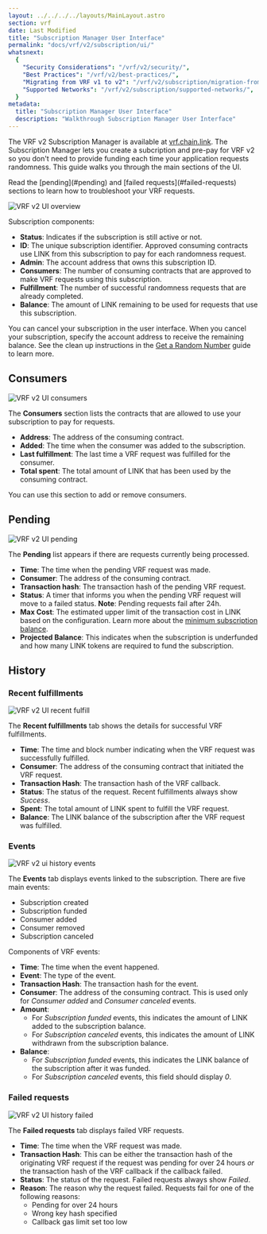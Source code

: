 ```yaml
---
layout: ../../../../layouts/MainLayout.astro
section: vrf
date: Last Modified
title: "Subscription Manager User Interface"
permalink: "docs/vrf/v2/subscription/ui/"
whatsnext:
  {
    "Security Considerations": "/vrf/v2/security/",
    "Best Practices": "/vrf/v2/best-practices/",
    "Migrating from VRF v1 to v2": "/vrf/v2/subscription/migration-from-v1/",
    "Supported Networks": "/vrf/v2/subscription/supported-networks/",
  }
metadata:
  title: "Subscription Manager User Interface"
  description: "Walkthrough Subscription Manager User Interface"
---
```



<VrfCommon callout="subscription" />

The VRF v2 Subscription Manager is available at [vrf.chain.link](https://vrf.chain.link/). The Subscription Manager lets you create a subcription and pre-pay for VRF v2 so you don't need to provide funding each time your application requests randomness. This guide walks you through the main sections of the UI.

<Aside type="tip" title="Troubleshooting">
  Read the [pending](#pending) and [failed requests](#failed-requests) sections to learn how to troubleshoot your VRF
  requests.
</Aside>

![VRF v2 UI overview](/images/vrf/v2-ui-overview.png)

Subscription components:

- **Status**: Indicates if the subscription is still active or not.
- **ID**: The unique subscription identifier. Approved consuming contracts use LINK from this subscription to pay for each randomness request.
- **Admin**: The account address that owns this subscription ID.
- **Consumers**: The number of consuming contracts that are approved to make VRF requests using this subscription.
- **Fulfillment**: The number of successful randomness requests that are already completed.
- **Balance**: The amount of LINK remaining to be used for requests that use this subscription.

You can cancel your subscription in the user interface. When you cancel your subscription, specify the account address to receive the remaining balance. See the clean up instructions in the [Get a Random Number](/vrf/v2/subscription/examples/get-a-random-number/#clean-up) guide to learn more.

## Consumers

![VRF v2 UI consumers](/images/vrf/v2-ui-consumers.png)

The **Consumers** section lists the contracts that are allowed to use your subscription to pay for requests.

- **Address**: The address of the consuming contract.
- **Added**: The time when the consumer was added to the subscription.
- **Last fulfillment**: The last time a VRF request was fulfilled for the consumer.
- **Total spent**: The total amount of LINK that has been used by the consuming contract.

You can use this section to add or remove consumers.

## Pending

![VRF v2 UI pending](/images/vrf/v2-ui-pending.png)

The **Pending** list appears if there are requests currently being processed.

- **Time**: The time when the pending VRF request was made.
- **Consumer**: The address of the consuming contract.
- **Transaction hash**: The transaction hash of the pending VRF request.
- **Status**: A timer that informs you when the pending VRF request will move to a failed status. **Note**: Pending requests fail after 24h.
- **Max Cost**: The estimated upper limit of the transaction cost in LINK based on the configuration. Learn more about the [minimum subscription balance](/vrf/v2/subscription/#minimum-subscription-balance).
- **Projected Balance**: This indicates when the subscription is underfunded and how many LINK tokens are required to fund the subscription.

## History

### Recent fulfillments

![VRF v2 UI recent fulfill](/images/vrf/v2-ui-recent-fulfill.png)

The **Recent fulfillments** tab shows the details for successful VRF fulfillments.

- **Time**: The time and block number indicating when the VRF request was successfully fulfilled.
- **Consumer**: The address of the consuming contract that initiated the VRF request.
- **Transaction Hash**: The transaction hash of the VRF callback.
- **Status**: The status of the request. Recent fulfillments always show _Success_.
- **Spent**: The total amount of LINK spent to fulfill the VRF request.
- **Balance**: The LINK balance of the subscription after the VRF request was fulfilled.

### Events

![VRF v2 ui history events](/images/vrf/v2-ui-history-events.png)

The **Events** tab displays events linked to the subscription. There are five main events:

- Subscription created
- Subscription funded
- Consumer added
- Consumer removed
- Subscription canceled

Components of VRF events:

- **Time**: The time when the event happened.
- **Event**: The type of the event.
- **Transaction Hash**: The transaction hash for the event.
- **Consumer**: The address of the consuming contract. This is used only for _Consumer added_ and _Consumer canceled_ events.
- **Amount**:
  - For _Subscription funded_ events, this indicates the amount of LINK added to the subscription balance.
  - For _Subscription canceled_ events, this indicates the amount of LINK withdrawn from the subscription balance.
- **Balance**:
  - For _Subscription funded_ events, this indicates the LINK balance of the subscription after it was funded.
  - For _Subscription canceled_ events, this field should display _0_.

### Failed requests

![VRF v2 UI history failed](/images/vrf/v2-ui-history-failed.png)

The **Failed requests** tab displays failed VRF requests.

- **Time**: The time when the VRF request was made.
- **Transaction Hash**: This can be either the transaction hash of the originating VRF request if the request was pending for over 24 hours _or_ the transaction hash of the VRF callback if the callback failed.
- **Status**: The status of the request. Failed requests always show _Failed_.
- **Reason**: The reason why the request failed. Requests fail for one of the following reasons:
  - Pending for over 24 hours
  - Wrong key hash specified
  - Callback gas limit set too low
